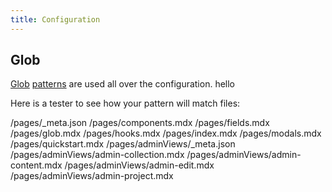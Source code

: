 ```yaml
---
title: Configuration
---
```


## Glob

[Glob](https://en.wikipedia.org/wiki/Glob_\(programming\)) [patterns](https://www.gnu.org/software/bash/manual/html_node/Pattern-Matching.html) are used all over the configuration. hello

Here is a tester to see how your pattern will match files: 

<PatternTester pattern="/pages/**/*.mdx">
/pages/_meta.json
/pages/components.mdx
/pages/fields.mdx
/pages/glob.mdx
/pages/hooks.mdx
/pages/index.mdx
/pages/modals.mdx
/pages/quickstart.mdx
/pages/adminViews/_meta.json
/pages/adminViews/admin-collection.mdx
/pages/adminViews/admin-content.mdx
/pages/adminViews/admin-edit.mdx
/pages/adminViews/admin-project.mdx
</PatternTester>
